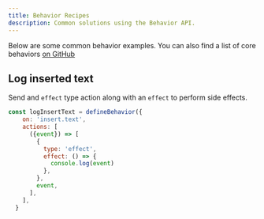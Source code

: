 ```yaml
---
title: Behavior Recipes
description: Common solutions using the Behavior API.
---
```



Below are some common behavior examples. You can also find a list of core behaviors [on GitHub](https://github.com/portabletext/editor/tree/main/packages/editor/src/behaviors)

## Log inserted text

Send and `effect` type action along with an `effect` to perform side effects.

```js
const logInsertText = defineBehavior({
    on: 'insert.text',
    actions: [
      ({event}) => [
        {
          type: 'effect',
          effect: () => {
            console.log(event)
          },
        },
        event,
      ],
    ],
  }
```

<CardGrid>
  <LinkCard
    title="Behaviors"
    description="Learn more about the Behavior API"
    href="concepts/behavior/"
  />
  <LinkCard
    title="Create a custom behavior"
    description="Learn to create and register a custom behavior"
    href="guides/create-behavior/"
  />
</CardGrid>
